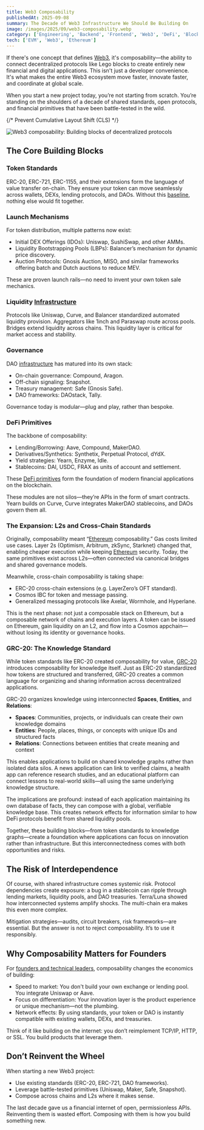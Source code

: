 ```yaml
---
title: Web3 Composability
publishedAt: 2025-09-08
summary: The Decade of Web3 Infrastructure We Should Be Building On
image: /images/2025/09/web3-composability.webp
category: ['Engineering', 'Backend', 'Frontend', 'Web3', 'DeFi', 'Blockchain']
tech: ['EVM', 'Web3', 'Ethereum']
---
```


If there's one concept that defines [Web3](/web3), it's composability—the ability to connect decentralized protocols like Lego blocks to create entirely new financial and digital applications. This isn't just a developer convenience. It's what makes the entire Web3 ecosystem move faster, innovate faster, and coordinate at global scale.

When you start a new project today, you’re not starting from scratch. You’re standing on the shoulders of a decade of shared standards, open protocols, and financial primitives that have been battle-tested in the wild.

{/* Prevent Cumulative Layout Shift (CLS) */}
<div className="min-h-[300px]">
  <img 
    src="/images/2025/09/web3-composability.webp"
    alt="Web3 composability: Building blocks of decentralized protocols"
    className="w-full"
  />
</div>


## The Core Building Blocks

### Token Standards

ERC-20, ERC-721, ERC-1155, and their extensions form the language of value transfer on-chain. They ensure your token can move seamlessly across wallets, DEXs, lending protocols, and DAOs. Without this [baseline](/fullstack), nothing else would fit together.

### Launch Mechanisms

For token distribution, multiple patterns now exist:
- Initial DEX Offerings (IDOs): Uniswap, SushiSwap, and other AMMs.
- Liquidity Bootstrapping Pools (LBPs): Balancer’s mechanism for dynamic price discovery.
- Auction Protocols: Gnosis Auction, MISO, and similar frameworks offering batch and Dutch auctions to reduce MEV.

These are proven launch rails—no need to invent your own token sale mechanics.

### Liquidity [Infrastructure](/backend)

Protocols like Uniswap, Curve, and Balancer standardized automated liquidity provision. Aggregators like 1inch and Paraswap route across pools. Bridges extend liquidity across chains. This liquidity layer is critical for market access and stability.

### Governance

DAO [infrastructure](/backend) has matured into its own stack:
- On-chain governance: Compound, Aragon.
- Off-chain signaling: Snapshot.
- Treasury management: Safe (Gnosis Safe).
- DAO frameworks: DAOstack, Tally.

Governance today is modular—plug and play, rather than bespoke.

### DeFi Primitives

The backbone of composability:
- Lending/Borrowing: Aave, Compound, MakerDAO.
- Derivatives/Synthetics: Synthetix, Perpetual Protocol, dYdX.
- Yield strategies: Yearn, Enzyme, Idle.
- Stablecoins: DAI, USDC, FRAX as units of account and settlement.

These [DeFi primitives](/project/opyn) form the foundation of modern financial applications on the blockchain.

These modules are not silos—they’re APIs in the form of smart contracts. Yearn builds on Curve, Curve integrates MakerDAO stablecoins, and DAOs govern them all.

### The Expansion: L2s and Cross-Chain Standards

Originally, composability meant “[Ethereum](/tech/ethereum) composability.” Gas costs limited use cases. Layer 2s (Optimism, Arbitrum, zkSync, Starknet) changed that, enabling cheaper execution while keeping [Ethereum](/tech/ethereum) security. Today, the same primitives exist across L2s—often connected via canonical bridges and shared governance models.

Meanwhile, cross-chain composability is taking shape:
- ERC-20 cross-chain extensions (e.g. LayerZero’s OFT standard).
- Cosmos IBC for token and message passing.
- Generalized messaging protocols like Axelar, Wormhole, and Hyperlane.

This is the next phase: not just a composable stack on Ethereum, but a composable network of chains and execution layers. A token can be issued on Ethereum, gain liquidity on an L2, and flow into a Cosmos appchain—without losing its identity or governance hooks.

### GRC-20: The Knowledge Standard

While token standards like ERC-20 created composability for value, [GRC-20](https://thegraph.com/blog/grc20-knowledge-graph/) introduces composability for knowledge itself. Just as ERC-20 standardized how tokens are structured and transferred, GRC-20 creates a common language for organizing and sharing information across decentralized applications.

GRC-20 organizes knowledge using interconnected **Spaces**, **Entities**, and **Relations**:
- **Spaces**: Communities, projects, or individuals can create their own knowledge domains
- **Entities**: People, places, things, or concepts with unique IDs and structured facts
- **Relations**: Connections between entities that create meaning and context

This enables applications to build on shared knowledge graphs rather than isolated data silos. A news application can link to verified claims, a health app can reference research studies, and an educational platform can connect lessons to real-world skills—all using the same underlying knowledge structure.

The implications are profound: instead of each application maintaining its own database of facts, they can compose with a global, verifiable knowledge base. This creates network effects for information similar to how DeFi protocols benefit from shared liquidity pools.

Together, these building blocks—from token standards to knowledge graphs—create a foundation where applications can focus on innovation rather than infrastructure. But this interconnectedness comes with both opportunities and risks.

## The Risk of Interdependence

Of course, with shared infrastructure comes systemic risk. Protocol dependencies create exposure: a bug in a stablecoin can ripple through lending markets, liquidity pools, and DAO treasuries. Terra/Luna showed how interconnected systems amplify shocks. The multi-chain era makes this even more complex.

Mitigation strategies—audits, circuit breakers, risk frameworks—are essential. But the answer is not to reject composability. It’s to use it responsibly.

## Why Composability Matters for Founders

For [founders and technical leaders](/lead), composability changes the economics of building:
- Speed to market: You don't build your own exchange or lending pool. You integrate Uniswap or Aave.
- Focus on differentiation: Your innovation layer is the product experience or unique mechanism—not the plumbing.
- Network effects: By using standards, your token or DAO is instantly compatible with existing wallets, DEXs, and treasuries.

Think of it like building on the internet: you don’t reimplement TCP/IP, HTTP, or SSL. You build products that leverage them.

## Don’t Reinvent the Wheel

When starting a new Web3 project:
- Use existing standards (ERC-20, ERC-721, DAO frameworks).
- Leverage battle-tested primitives (Uniswap, Maker, Safe, Snapshot).
- Compose across chains and L2s where it makes sense.

The last decade gave us a financial internet of open, permissionless APIs. Reinventing them is wasted effort. Composing with them is how you build something new.


